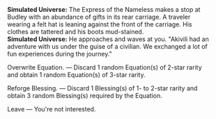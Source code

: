 {{Dialogue Start}}
:'''Simulated Universe:''' The Express of the Nameless makes a stop at Budley with an abundance of gifts in its rear carriage. A traveler wearing a felt hat is leaning against the front of the carriage. His clothes are tattered and his boots mud-stained.
:'''Simulated Universe:''' He approaches and waves at you. "Akivili had an adventure with us under the guise of a civilian. We exchanged a lot of fun experiences during the journey."
:{{DIcon|Star}} Overwrite Equation. &mdash; Discard 1 random Equation(s) of 2-star rarity and obtain 1 random Equation(s) of 3-star rarity.
:{{DIcon|Star}} Reforge Blessing. &mdash; Discard 1 Blessing(s) of 1- to 2-star rarity and obtain 3 random Blessing(s) required by the Equation.
:{{DIcon|Star}} Leave &mdash; You're not interested.
{{Dialogue End}}